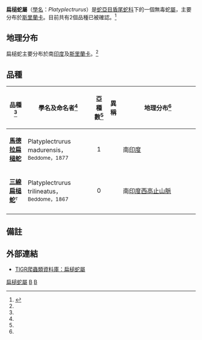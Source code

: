 {{Automatic Taxobox
| taxon = Platyplectrurus
| image = 
| image_caption = 
| authority = Günther，1868
| synonyms = * ''Platyplectrurus'' - Günther，1868
* ''Wallia'' - Werner, 1925<ref name="McD99">McDiarmid RW、Campbell JA、Touré T：《Snake Species of the World: A Taxonomic and Geographic Reference, vol. 1》頁511，Herpetologists' League，1999年。ISBN 1-893777-00-6</ref>}}

'''扁槌蛇屬'''（[[學名|學名]]：''Platyplectrurus''）是[[蛇亞目|蛇亞目]][[盾尾蛇科|盾尾蛇科]]下的一個無毒蛇[[屬|屬]]，主要分布於[[斯里蘭卡|斯里蘭卡]]。目前共有2個品種已被確認。<ref name="ITIS">{{ITIS|ID=634401|taxon=''Platyplectrurus''|year=2007|date=1 September}}</ref>

==地理分布==
扁槌蛇主要分布於南[[印度|印度]]及[[斯里蘭卡|斯里蘭卡]]。<ref name="McD99"/>

==品種==
{|cellspacing=0 cellpadding=2 border=1 style="border-collapse: collapse;"
!bgcolor="#f0f0f0"|品種<ref name="ITIS"/>
!bgcolor="#f0f0f0"|學名及命名者<ref name="ITIS"/>
!bgcolor="#f0f0f0"|亞種數<ref name="ITIS"/>
!bgcolor="#f0f0f0"|異稱
!bgcolor="#f0f0f0"|地理分布<ref name="McD99"/>
|-
|'''[[馬德拉扁槌蛇|馬德拉扁槌蛇]]'''
|Platyplectrurus madurensis，<small>Beddome，1877</small>
|align="center"|1
|
|style="width:40%"|南[[印度|印度]]
|-
|'''[[三線扁槌蛇|三線扁槌蛇]]'''<font size="-1"><sup>T</sup></font>
|Platyplectrurus trilineatus，<small>Beddome，1867</small>
|align="center"|0
|
|南[[印度|印度]][[西高止山脈|西高止山脈]]
|-
|}

==備註==
{{reflist}}

==外部連結==
*{{en}}[http://reptile-database.reptarium.cz/search.php?&genus=Platyplectrurus&submit=Search TIGR爬蟲類資料庫：扁槌蛇屬]
{{Taxonbar|from=Q1006559}}

[[Category:扁槌蛇屬|]]
[[Category:盾尾蛇科|B]]
[[Category:_1868年描述的分类群|B]]